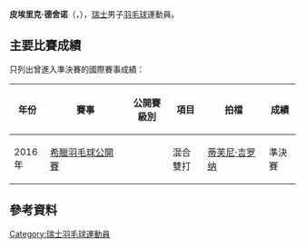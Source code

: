{{noteTA|G1=Badminton}}
{{Infobox 羽球選手
| playername              = 皮埃里克·德舍诺<br/>{{lang|de|Pierrick Deschenaux}}
| image                   = 
| size                    = 
| caption                 = 
| birth_name              = 
| date_of_birth           = {{birth_date_and_age|1995|4|22}}
| place_of_birth          = 
| height                  =
| weight                  =
| event                   = 男子雙打、混合雙打
| country                 = {{SUI}}
| years_started           = 
| handedness              = 
| coach                   = 
| highest_ranking         = 第125位（男雙-[[奥利弗·沙勒|沙勒]]）
| date_of_highest_ranking = 2016年5月5日<ref name="ranking">[http://bwfcontent.tournamentsoftware.com/ranking/player.aspx?id=11138&player=356068 BWF World Ranking - Ranking of Pierrick DESCHENAUX (99797)] {{Wayback|url=http://bwfcontent.tournamentsoftware.com/ranking/player.aspx?id=11138&player=356068 |date=20170305004745 }}{{en}}</ref>
| current_ranking         = 第125位（男雙-[[奥利弗·沙勒|沙勒]]）<br/>第179位（混雙-[[蒂芙尼·吉罗纳|吉罗纳]]）
| date_of_current_ranking = 2016年5月5日<ref>[http://bwfcontent.tournamentsoftware.com/ranking/category.aspx?id=11138&category=474 BWF World Ranking - BWF世界排名榜 (5/5/2016) - Men's doubles]{{en}}</ref><ref>[http://bwfcontent.tournamentsoftware.com/ranking/category.aspx?id=11138&category=476 BWF World Ranking - BWF世界排名榜 (5/5/2016) - Mixed doubles]{{en}}</ref>
| played                  = 9勝–16負（男單）<br/>28勝–35負（男雙）<br/>8勝–28負（混雙）
| titles                  = 
| bwf_profile             = 2F322040-6C34-4B91-91BA-3C5C09204BD2
| bwf_id                  = 99797
| updated                 = 2016年5月10日
}}
{{MedalTableTop}}
{{MedalSport | 男子[[羽毛球|羽毛球]]}}
{{MedalCountry | {{SUI}}}}
{{MedalBottom}}
'''皮埃里克·德舍诺'''（{{lang-de|'''Pierrick Deschenaux'''}}，{{bd|1995年|4月22日|}}），[[瑞士|瑞士]]男子[[羽毛球|羽毛球]]運動員。

==主要比賽成績==
只列出曾進入準決賽的國際賽事成績：
{| class=wikitable style="text-align:center; font-size:small;" 
!width="50"|年份
!width="180"|賽事
!width="80"|公開賽級別
!width="60"|項目
!width="130"|拍檔
!width="50"|成績
|-
!rowspan="1"|2016年
|[[2016年希臘羽毛球公開賽|希臘羽毛球公開賽]]
|{{BWFIS}}
|混合雙打
|[[蒂芙尼·吉罗纳|蒂芙尼·吉罗纳]]
|bgcolor="#b8860b"|準決賽
|}
{{BWF賽事級別索引}}

==參考資料==
{{Reflist}}

{{DEFAULTSORT:Deschenaux, Pierrick}}
[[Category:瑞士羽毛球運動員|Category:瑞士羽毛球運動員]]